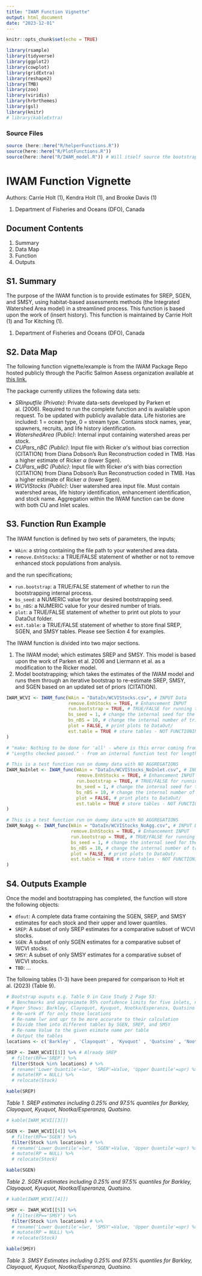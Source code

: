 ```yaml
---
title: "IWAM Function Vignette"
output: html_document
date: "2023-12-01"
---
```


```r
knitr::opts_chunk$set(echo = TRUE)
```

```r
library(rsample)
library(tidyverse)
library(ggplot2)
library(cowplot)
library(gridExtra)
library(reshape2)
library(TMB)
library(zoo)
library(viridis)
library(hrbrthemes)
library(gsl)
library(knitr)
# library(kableExtra)
```

### Source Files

```r
source (here::here("R/helperFunctions.R"))
source(here::here("R/PlotFunctions.R"))
source(here::here("R/IWAM_model.R")) # Will itself source the bootstrap code through the function Get.LRP.bs()
```


# IWAM Function Vignette

Authors: Carrie Holt (1), Kendra Holt (1), and Brooke Davis (1)

(1) Department of Fisheries and Oceans (DFO), Canada

## Document Contents

1.  Summary
2.  Data Map
3.  Function
4.  Outputs

## S1. Summary

The purpose of the IWAM function is to provide estimates for SREP, SGEN, and SMSY, using habitat-based assessments methods (the Integrated Watershed Area model) in a streamlined process. This function is based upon the work of (insert history). This function is maintained by Carrie Holt (1) and Tor Kitching (1).

(1) Department of Fisheries and Oceans (DFO), Canada

## S2. Data Map

The following function vignette/example is from the IWAM Package Repo hosted publicly through the Pacific Salmon Assess organization available at [this link.](https://github.com/Pacific-salmon-assess/iwam-package)

The package currently utilizes the following data sets:

-   *SRinputfile (Private)*: Private data-sets developed by Parken et al. (2006). Required to run the complete function and is available upon request. To be updated with publicly available data. Life histories are included: 1 = ocean type, 0 = stream type. Contains stock names, year, spawners, recruits, and life history identification. 
-   *WatershedArea (Public)*: Internal input containing watershed areas per stock.
-   *CUPars_nBC (Public)*: Input file with Ricker $\alpha$'s without bias correction (CITATION) from Diana Dobson's Run Reconstruction coded in TMB. Has a higher estimate of Ricker $\alpha$ (lower Sgen).
-   *CUPars_wBC (Public)*: Input file with Ricker $\alpha$'s with bias correction (CITATION) from Diana Dobson's Run Reconstruction coded in TMB. Has a higher estimate of Ricker $\alpha$ (lower Sgen).
-   *WCVIStocks (Public)*: User watershed area input file. Must contain watershed areas, life history identification, enhancement identification, and stock name. Aggregation within the IWAM function can be done with both CU and Inlet scales.

## S3. Function Run Example

The IWAM function is defined by two sets of parameters, the inputs;

-  ```WAin```: a string containing the file path to your watershed area data.
-  ```remove.EnhStocks```: a TRUE/FALSE statement of whether or not to remove enhanced stock populations from analysis.

and the run specifications;

-  ```run.bootstrap```: a TRUE/FALSE statement of whether to run the bootstrapping internal process.
-  ```bs_seed```: a NUMERIC value for your desired bootstrapping seed.
-  ```bs_nBS```: a NUMERIC value for your desired number of trials.
-  ```plot```: a TRUE/FALSE statement of whether to print out plots to your DataOut folder.
-  ```est.table```: a TRUE/FALSE statement of whether to store final SREP, SGEN, and SMSY tables. Please see Section 4 for examples.

The IWAM function is divided into two major sections. 

1. The IWAM model; which estimates SREP and SMSY. This model is based upon the work of Parken et al. 2006 and Liermann et al. as a modification to the Ricker model.
2. Model bootstrapping; which takes the estimates of the IWAM model and runs them through an iterative bootstrap to re-estimate SREP, SMSY, and SGEN based on an updated set of priors (CITATION).

``` r
IWAM_WCVI <- IWAM_func(WAin = "DataIn/WCVIStocks.csv", # INPUT Data
                       remove.EnhStocks = TRUE, # Enhancement INPUT
                       run.bootstrap = TRUE, # TRUE/FALSE for running the bootstrap process
                       bs_seed = 1, # change the internal seed for the bootstrap
                       bs_nBS = 10, # change the internal number of trials for the bootstrap
                       plot = FALSE, # print plots to DataOut/
                       est.table = TRUE # store tables - NOT FUNCTIONING
)

# "make: Nothing to be done for 'all' - where is this error coming from?
# "Lengths checked passed." - from an internal function test for lengths after joins

```
``` r
# This is a test function run on dummy data with NO AGGREGATIONS
IWAM_NoInlet <- IWAM_func(WAin = "DataIn/WCVIStocks_NoInlet.csv", # INPUT Data
                          remove.EnhStocks = TRUE, # Enhancement INPUT
                          run.bootstrap = TRUE, # TRUE/FALSE for running the bootstrap process
                          bs_seed = 1, # change the internal seed for the bootstrap
                          bs_nBS = 10, # change the internal number of trials for the bootstrap
                          plot = FALSE, # print plots to DataOut/
                          est.table = TRUE # store tables - NOT FUNCTIONING
)
```

``` r
# This is a test function run on dummy data with NO AGGREGATIONS
IWAM_NoAgg <- IWAM_func(WAin = "DataIn/WCVIStocks_NoAgg.csv", # INPUT Data
                        remove.EnhStocks = TRUE, # Enhancement INPUT
                        run.bootstrap = TRUE, # TRUE/FALSE for running the bootstrap process
                        bs_seed = 1, # change the internal seed for the bootstrap
                        bs_nBS = 10, # change the internal number of trials for the bootstrap
                        plot = FALSE, # print plots to DataOut/
                        est.table = TRUE # store tables - NOT FUNCTIONING
)
```

## S4. Outputs Example

Once the model and bootstrapping has completed, the function will store the following objects:

- ```dfout```: A complete data frame containing the SGEN, SREP, and SMSY estimates for each stock and their upper and lower quantiles.
- ```SREP```: A subset of only SREP estimates for a comparative subset of WCVI stocks.
- ```SGEN```: A subset of only SGEN estimates for a comparative subset of WCVI stocks.
- ```SMSY```: A subset of only SMSY estimates for a comparative subset of WCVI stocks.
- ```TBD```: ...

The following tables (1-3) have been prepared for comparison to Holt et al. (2023) (Table 9).

```r
# Bootstrap ouputs e.g. Table 9 in Case Study 2 Page 53:
  # Benchmarks and approximate 95% confidence limits for five inlets, not enhanced
# Paper Shows: Barkley, Clayoquot, Kyuquot, Nootka/Esperanza, Quatsino
  # Re-work df for only those locations
  # Re-name lwr and upr to be more accurate to their calculation
  # Divide them into different tables by SGEN, SREP, and SMSY
  # Re-name Value to the given esimate name per table
  # Output the tables
locations <- c('Barkley' , 'Clayoquot' , 'Kyuquot' , 'Quatsino' , 'Nootka/Esperanza')
```

```r
SREP <- IWAM_WCVI[[3]] %>% # Already SREP
  # filter(RP=='SREP') %>%
  filter(Stock %in% locations) # %>%
  # rename('Lower Quantile'=lwr, 'SREP'=Value, 'Upper Quantile'=upr) %>%
  # mutate(RP = NULL) %>%
  # relocate(Stock)

kable(SREP)
```

*Table 1. SREP estimates including 0.25% and 97.5% quantiles for Barkley, Clayoquot, Kyuquot, Nootka/Esperanza, Quatsino.*

```r
# kable(IWAM_WCVI[[3]])

SGEN <- IWAM_WCVI[[4]] %>%
  # filter(RP=='SGEN') %>%
  filter(Stock %in% locations) # %>%
  # rename('Lower Quantile'=lwr, 'SGEN'=Value, 'Upper Quantile'=upr) %>%
  # mutate(RP = NULL) %>%
  # relocate(Stock)

kable(SGEN)
```

*Table 2. SGEN estimates including 0.25% and 97.5% quantiles for Barkley, Clayoquot, Kyuquot, Nootka/Esperanza, Quatsino.*

```r
# kable(IWAM_WCVI[[4]])

SMSY <- IWAM_WCVI[[5]] %>%
  # filter(RP=='SMSY') %>%
  filter(Stock %in% locations) # %>%
  # rename('Lower Quantile'=lwr, 'SMSY'=Value, 'Upper Quantile'=upr) %>%
  # mutate(RP = NULL) %>%
  # relocate(Stock)

kable(SMSY)
```
*Table 3. SMSY Estimates including 0.25% and 97.5% quantiles for Barkley, Clayoquot, Kyuquot, Nootka/Esperanza, Quatsino.*